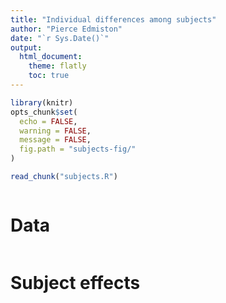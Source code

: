 ```yaml
---
title: "Individual differences among subjects"
author: "Pierce Edmiston"
date: "`r Sys.Date()`"
output:
  html_document:
    theme: flatly
    toc: true
---
```


```r
library(knitr)
opts_chunk$set(
  echo = FALSE,
  warning = FALSE,
  message = FALSE,
  fig.path = "subjects-fig/"
)

read_chunk("subjects.R")
```

```r
```

# Data

```r
```

# Subject effects

```r
```

```r
```